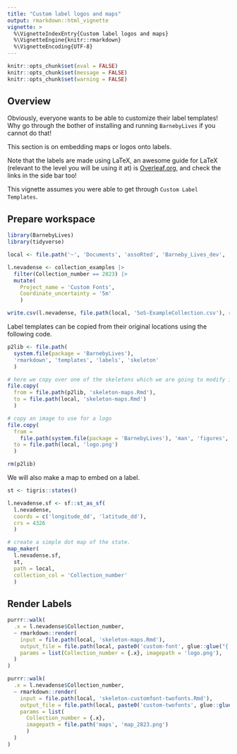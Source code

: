 ```yaml
---
title: "Custom label logos and maps"
output: rmarkdown::html_vignette
vignette: >
  %\VignetteIndexEntry{Custom label logos and maps}
  %\VignetteEngine{knitr::rmarkdown}
  %\VignetteEncoding{UTF-8}
---
```


```r
knitr::opts_chunk$set(eval = FALSE)
knitr::opts_chunk$set(message = FALSE)
knitr::opts_chunk$set(warning = FALSE)
```

## Overview 
Obviously, everyone wants to be able to customize their label templates! 
Why go through the bother of installing and running `BarnebyLives` if you cannot do that!  

This section is on embedding maps or logos onto labels. 

Note that the labels are made using LaTeX, an awesome guide for LaTeX (relevant to the level you will be using it at) is [Overleaf.org](https://www.overleaf.com/learn/latex/Learn_LaTeX_in_30_minutes), and check the links in the side bar too! 

This vignette assumes you were able to get through `Custom Label Templates`. 

## Prepare workspace

```r
library(BarnebyLives)
library(tidyverse)

local <- file.path('~', 'Documents', 'assoRted', 'Barneby_Lives_dev', 'LabelStyles')

l.nevadense <- collection_examples |>
  filter(Collection_number == 2823) |>
  mutate(
    Project_name = 'Custom Fonts', 
    Coordinate_uncertainty = '5m'
    ) 

write.csv(l.nevadense, file.path(local, 'SoS-ExampleCollection.csv'), row.names = F)
```

Label templates can be copied from their original locations using the following code.  

```r
p2lib <- file.path(
  system.file(package = 'BarnebyLives'),
  'rmarkdown', 'templates', 'labels', 'skeleton'
  )

# here we copy over one of the skeletons which we are going to modify in this example
file.copy(
  from = file.path(p2lib, 'skeleton-maps.Rmd'), 
  to = file.path(local, 'skeleton-maps.Rmd')
  )

# copy an image to use for a logo
file.copy(
  from = 
    file.path(system.file(package = 'BarnebyLives'), 'man', 'figures', 'logo.png'),
  to = file.path(local, 'logo.png')
  )

rm(p2lib)
```


We will also make a map to embed on a label. 

```r
st <- tigris::states()

l.nevadense.sf <- sf::st_as_sf(
  l.nevadense, 
  coords = c('longitude_dd', 'latitude_dd'),
  crs = 4326
  )

# create a simple dot map of the state. 
map_maker(
  l.nevadense.sf, 
  st, 
  path = local,
  collection_col = 'Collection_number'
  )
```


## Render Labels 

```r
purrr::walk(
  .x = l.nevadense$Collection_number,
  ~ rmarkdown::render(
    input = file.path(local, 'skeleton-maps.Rmd'), 
    output_file = file.path(local, paste0('custom-font', glue::glue("{.x}.pdf"))), 
    params = list(Collection_number = {.x}, imagepath = 'logo.png'), 
  )
)

purrr::walk(
  .x = l.nevadense$Collection_number,
  ~ rmarkdown::render(
    input = file.path(local, 'skeleton-customfont-twofonts.Rmd'), 
    output_file = file.path(local, paste0('custom-twofonts', glue::glue("{.x}.pdf"))), 
    params = list(
      Collection_number = {.x}, 
      imagepath = file.path('maps', 'map_2823.png')
      ) 
  )
)
```

